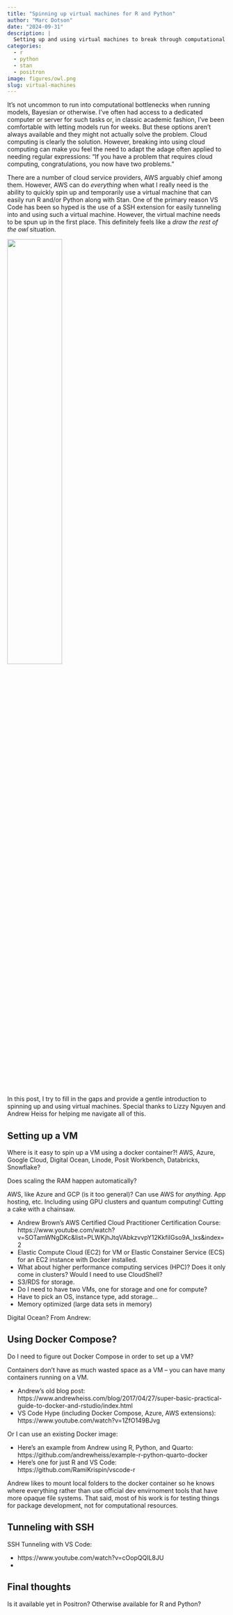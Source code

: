 ```yaml
---
title: "Spinning up virtual machines for R and Python"
author: "Marc Dotson"
date: "2024-09-31"
description: |
  Setting up and using virtual machines to break through computational bottlenecks can be challenging. This post is a gentle introduction.
categories:
  - r
  - python
  - stan
  - positron
image: figures/owl.png
slug: virtual-machines
---
```


It's not uncommon to run into computational bottlenecks when running models, Bayesian or otherwise. I've often had access to a dedicated computer or server for such tasks or, in classic academic fashion, I've been comfortable with letting models run for weeks. But these options aren't always available and they might not actually solve the problem. Cloud computing is clearly the solution. However, breaking into using cloud computing can make you feel the need to adapt the adage often applied to needing regular expressions: "If you have a problem that requires cloud computing, congratulations, you now have two problems."

There are a number of cloud service providers, AWS arguably chief among them. However, AWS can do *everything* when what I really need is the ability to quickly spin up and temporarily use a virtual machine that can easily run R and/or Python along with Stan. One of the primary reason VS Code has been so hyped is the use of a SSH extension for easily tunneling into and using such a virtual machine. However, the virtual machine needs to be spun up in the first place. This definitely feels like a *draw the rest of the owl* situation.

![](figures/owl.png){width=50% fig-align="center"}

In this post, I try to fill in the gaps and provide a gentle introduction to spinning up and using virtual machines. Special thanks to Lizzy Nguyen and Andrew Heiss for helping me navigate all of this.

## Setting up a VM

Where is it easy to spin up a VM using a docker container?! AWS, Azure, Google Cloud, Digital Ocean, Linode, Posit Workbench, Databricks, Snowflake?

Does scaling the RAM happen automatically?

AWS, like Azure and GCP (is it too general)? Can use AWS for *anything*. App hosting, etc. Including using GPU clusters and quantum computing! Cutting a cake with a chainsaw.

- Andrew Brown's AWS Certified Cloud Practitioner Certification Course: https://www.youtube.com/watch?v=SOTamWNgDKc&list=PLWKjhJtqVAbkzvvpY12KkfiIGso9A_Ixs&index=2
- Elastic Compute Cloud (EC2) for VM or Elastic Constainer Service (ECS) for an EC2 instance with Docker installed.
- What about higher performance computing services (HPC)? Does it only come in clusters? Would I need to use CloudShell?
- S3/RDS for storage.
- Do I need to have two VMs, one for storage and one for compute?
- Have to pick an OS, instance type, add storage...
- Memory optimized (large data sets in memory)

Digital Ocean? From Andrew:



## Using Docker Compose?

Do I need to figure out Docker Compose in order to set up a VM?

Containers don't have as much wasted space as a VM -- you can have many containers running on a VM.

- Andrew's old blog post: https://www.andrewheiss.com/blog/2017/04/27/super-basic-practical-guide-to-docker-and-rstudio/index.html
- VS Code Hype (including Docker Compose, Azure, AWS extensions): https://www.youtube.com/watch?v=1ZfO149BJvg

Or I can use an existing Docker image:

- Here's an example from Andrew using R, Python, and Quarto: https://github.com/andrewheiss/example-r-python-quarto-docker
- Here's one for just R and VS Code: https://github.com/RamiKrispin/vscode-r

Andrew likes to mount local folders to the docker container so he knows where everything rather than use official dev envirnoment tools that have more opaque file systems. That said, most of his work is for testing things for package development, not for computational resources.

## Tunneling with SSH

SSH Tunneling with VS Code:

- https://www.youtube.com/watch?v=cOopQQIL8JU
- 

## Final thoughts

Is it available yet in Positron? Otherwise available for R and Python?

